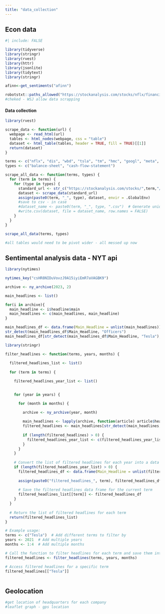 ```yaml
---
title: "data_collection"
---
```


## Econ data

```r
#| include: FALSE

library(tidyverse)
library(stringr)
library(rvest)
library(httr)
library(jsonlite)
library(tidytext)
library(stringr)

afinn<-get_sentiments("afinn")

robotstxt::paths_allowed("https://stockanalysis.com/stocks/nflx/financials/balance-sheet/")
#cheked - WSJ allow data scrapping
```

#### Data collection

```r
library(rvest)

scrape_data <- function(url) {
  webpage <- read_html(url)
  tables <- html_nodes(webpage, css = "table") 
  dataset <- html_table(tables, header = TRUE, fill = TRUE)[[1]]
  return(dataset)
}

terms <- c("nflx", "dis", "wbd", "tsla", "tm", "hmc", "googl", "meta", "bidu", "adm", "agro", "fdp", "cvs", "ci", "elv")
types <- c("balance-sheet", "cash-flow-statement")

scrape_all_data <- function(terms, types) {
  for (term in terms) {
    for (type in types) {
      standard_url <- str_c("https://stockanalysis.com/stocks/",term,"/financials/",type,"/")
      dataset <- scrape_data(standard_url)
      assign(paste0(term, "_", type), dataset, envir = .GlobalEnv)
      #save to csv - in case
      #dataset_name <- paste0(term, "_", type, ".csv")  # Generate unique filename
      #write.csv(dataset, file = dataset_name, row.names = FALSE)
    }
  }
}

scrape_all_data(terms, types)

#all tables would need to be pivot wider - all messed up now

```


## Sentimental analysis data - NYT api

```r
library(nytimes)

nytimes_key("csHR8NIDuVovzJ9A15iyiEmR7aVAGBK9")

archive <- ny_archive(2023, 2)

main_headlines <- list()

for(i in archive){
  main_headline <- i$headline$main
  main_headlines <- c(main_headlines, main_headline)
}

main_headlines_df <- data.frame(Main_Headline = unlist(main_headlines))
str_detect(main_headlines_df$Main_Headline, "Officers")
main_headlines_df[str_detect(main_headlines_df$Main_Headline, "Tesla"), ]


```
```r
library(stringr)

filter_headlines <- function(terms, years, months) {
  
  filtered_headlines_list <- list()
  
  for (term in terms) {

    filtered_headlines_year_list <- list()
    

    for (year in years) {

      for (month in months) {

        archive <- ny_archive(year, month)
        
        main_headlines <- lapply(archive, function(article) article$headline$main)
        filtered_headlines <- main_headlines[str_detect(main_headlines, term)]
        
        if (length(filtered_headlines) > 0) {
          filtered_headlines_year_list <- c(filtered_headlines_year_list, filtered_headlines)
        }
      }
    }
    
    # Convert the list of filtered headlines for each year into a data frame
    if (length(filtered_headlines_year_list) > 0) {
      filtered_headlines_df <- data.frame(Main_Headline = unlist(filtered_headlines_year_list))
      
      assign(paste0("filtered_headlines_", term), filtered_headlines_df, envir = .GlobalEnv)
      
      # Save the filtered headlines data frame for the current term
      filtered_headlines_list[[term]] <- filtered_headlines_df
    }
  }
  
  # Return the list of filtered headlines for each term
  return(filtered_headlines_list)
}

# Example usage:
terms <- c("Tesla")  # Add different terms to filter by
years <- 2021  # Add multiple years
months <- 1:4  # Add multiple months

# Call the function to filter headlines for each term and save them into separate data frames
filtered_headlines <- filter_headlines(terms, years, months)

# Access filtered headlines for a specific term
filtered_headlines[["Tesla"]]
 

```


## Geolocation

```r
#get location of headquarters for each company
#leaflet graph - gps location
```
